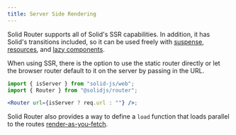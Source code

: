 ```yaml
---
title: Server Side Rendering
---
```


Solid Router supports all of Solid's SSR capabilities.
In addition, it has Solid's transitions included, so it can be used freely with [suspense](/solid-router/reference/components/suspense), [resources](/solid-router/reference/basic-reactivity/create-resource), and [lazy components](/reference/component-apis/lazy).

When using SSR, there is the option to use the static router directly or let the browser router default to it on the server by passing in the URL.

```jsx
import { isServer } from "solid-js/web";
import { Router } from "@solidjs/router";

<Router url={isServer ? req.url : ""} />;
```

Solid Router also provides a way to define a `load` function that loads parallel to the routes [render-as-you-fetch](https://epicreact.dev/render-as-you-fetch/).
